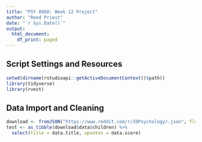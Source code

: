 ```yaml
---
title: "PSY 8960: Week 12 Project"
author: "Reed Priest"
date: "`r Sys.Date()`"
output:
  html_document:
    df_print: paged
---
```


## Script Settings and Resources

```r
setwd(dirname(rstudioapi::getActiveDocumentContext()$path))
library(tidyverse)
library(rvest)
```

## Data Import and Cleaning
```r
download <- fromJSON("https://www.reddit.com/r/IOPsychology/.json", flatten = TRUE)
test <- as_tibble(download$data$children) %>%
  select(title = data.title, upvotes = data.score)
```